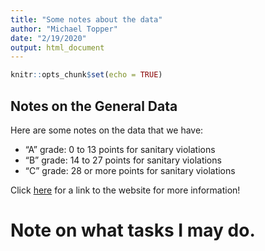 ```yaml
---
title: "Some notes about the data"
author: "Michael Topper"
date: "2/19/2020"
output: html_document
---
```


```r
knitr::opts_chunk$set(echo = TRUE)
```

## Notes on the General Data


Here are some notes on the data that we have:

- "A" grade: 0 to 13 points for sanitary violations
- "B" grade: 14 to 27 points for sanitary violations
- "C" grade: 28 or more points for sanitary violations

Click [here](https://a816-health.nyc.gov/ABCEatsRestaurants/#/faq) for a link to the website for more information!

# Note on what tasks I may do. 